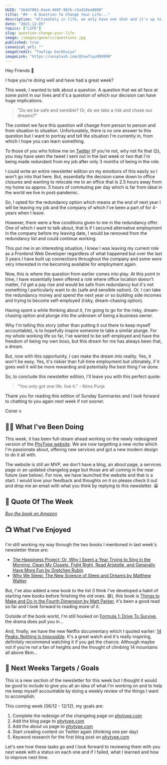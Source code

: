 ```yaml
---
UUID: "564d7081-0ae4-460f-96fb-c5a428ea8090"
title: "#9 - A Question To Change Your Life..."
description: "Ultimately in life, we only have one shot and it's up to us to choose how to live it. In this week's edition, that's the thought I grapple with."
date: "2021-12-05"
topics: ["LIFE"]
slug: question-change-your-life
image: /images/generic/questions.jpg
published: true
canonical_url: ""
imageCredit: "Towfiqu barbhuiya"
imageLink: "https://unsplash.com/@towfiqu999999"
---
```


Hey Friends 👋

I hope you're doing well and have had a great week?

This week, I wanted to talk about a question. A question that we all face at some point in our lives and it's a question of which our decision can have huge implications.

> "Do we be safe and sensible? Or, do we take a risk and chase our dreams?"

The context we face this question will change from person to person and from situation to situation. Unfortunately, there is no one answer to this question but I want to portray and tell the situation I'm currently in, from which I hope you can learn something.

To those of you who follow me on [Twitter](https://twitter.com/MrConerMurphy/) (if you're not, why not fix that 😉), you may have seen the tweet I sent out in the last week or two that I'm being made redundant from my job after only 3 months of being in the role.

I could write an entire newsletter edition on my emotions of this easily so I won't go into that here. But, essentially the decision came down to office closures and wanting to relocate me to an office that is 2.5 hours away from my home so approx. 5 hours of commuting per day which is far from ideal in the world we live in post-pandemic.

So, I opted for the redundancy option which means at the end of next year I will be leaving my job and the company of which I've been a part of for 4-years when I leave.

However, there were a few conditions given to me in the redundancy offer. One of which I want to talk about, that is if I secured alternative employment in the company before my leaving date, I would be removed from the redundancy list and could continue working.

This put me in an interesting situation, I knew I was leaving my current role as a Frontend Web Developer regardless of what happened but over the last 3 years I have built up connections throughout the company and some were very interested in me becoming available for employment again.

Now, this is where the question from earlier comes into play. At this point in time, I have essentially been offered a role where office location doesn't matter, I'd get a pay rise and would be safe from redundancy but it's not something I particularly want to do (safe and sensible option). Or, I can take the redundancy money and spend the next year or so building side incomes and trying to become self-employed (risky, dream-chasing option).

Having spent a while thinking about it, I'm going to go for the risky, dream-chasing option and plunge into the unknown of being a business owner.

Why I'm telling this story (other than putting it out there to keep myself accountable), is to hopefully inspire someone to take a similar plunge. For my whole working life so far, I've wanted to be self-employed and have the freedom of being my own boss, but this dream for me has always been that, a dream.

But, now with this opportunity, I can make the dream into reality. Yes, it won't be easy. Yes, it's riskier than full-time employment but ultimately, if it goes well it will be more rewarding and potentially the best thing I've done.

So, to conclude this newsletter edition, I'll leave you with this perfect quote:

> "You only got one life. live it." - Nims Purja

Thank you for reading this edition of Sunday Summaries and I look forward to chatting to you again next week if not sooner.

Coner x

## 🏃‍♂️ What I've Been Doing

This week, it has been full-steam ahead working on the newly redesigned version of the [PhyType website](http://phytype.com/). We are now targetting a new niche which I'm passionate about, offering new services and got a new modern design to do it all with.

The website is still an MVP, we don't have a blog, an about page, a services page or an updated changelog page but those are all coming in the near future (see below). For now, we have launched the website and that is a start. I would love your feedback and thoughts on it so please check it out and drop me an email with what you think by replying to this newsletter. 😀

## 💬 Quote Of The Week

<BlockQuoteAuthor
  quote="Fear of failure, I thought, will never be our downfall as a company. Not that any of us thought we wouldn’t fail; in fact we had every expectation that we would. But when we did fail, we had faith that we’d do it fast, learn from it, and be better for it."
  caption="Quote from Shoe Dog by Phil Knight"
/>

[_Buy the book on Amazon_](https://www.amazon.co.uk/Shoe-Dog-Memoir-Creator-NIKE/dp/1471146707)

## 📺 What I've Enjoyed

I'm still working my way through the two books I mentioned in last week's newsletter these are:

- [The Happiness Project: Or, Why I Spent a Year Trying to Sing in the Morning, Clean My Closets, Fight Right, Read Aristotle, and Generally Have More Fun by Gretchen Rubin](https://www.amazon.co.uk/Happiness-Project-Morning-Aristotle-Generally/dp/006158326X)
- [Why We Sleep: The New Science of Sleep and Dreams by Matthew Walker](https://www.amazon.co.uk/Why-We-Sleep-Science-Dreams/dp/B077XKJ3XJ/ref=sr_1_1?keywords=Why+We+sleep&qid=1638131443&qsid=259-0978597-0232805&s=books&sr=1-1&sres=0141983760%2CB08WSHFBF9%2C1717939015%2C0241984432%2C0578653702%2CB09M7BSLG4%2CB09HP82Y2J%2CB084DGWJYB%2C1611854679%2CB095GQGC1X%2CB08TQCY5JJ%2C1509836276%2C9123976977%2CB08DT1C66R%2C1647473497%2CB08244C76V&srpt=ABIS_BOOK)

But, I've also added a new book to the list (I think I've developed a habit of starting new books before finishing the old ones. 😅), this book is [Things to Make and Do in the Fourth Dimension by Matt Parker](https://www.amazon.co.uk/Things-Make-Do-Fourth-Dimension/dp/0141975865/ref=sr_1_3?crid=10LN827I5ZG9R&keywords=fourth+dimension&qid=1638726430&sprefix=fourth+di%2Caps%2C183&sr=8-3), it's been a good read so far and I look forward to reading more of it.

Outside of the book world, I'm still hooked on [Formula 1: Drive To Survive](https://www.netflix.com/gb/title/80204890), the drama does pull you in...

And, finally, we have the new Netflix documentary which I quoted earlier: [14 Peaks: Nothing Is Impossible](https://www.netflix.com/title/81464765). It's a great watch and it's really inspiring, definitely recommend watching it if you get the chance. Although maybe not if you're not a fan of heights and the thought of climbing 14 mountains all above 8km...

## 🎯 Next Weeks Targets / Goals

This is a new section of the newsletter for this week but I thought it would be good to include to give you all an idea of what I'm working on and to help me keep myself accountable by doing a weekly review of the things I want to accomplish.

This coming week (06/12 - 12/12), my goals are:

1. Complete the redesign of the changelog page on [phytype.com](http://phytype.com/)
2. Add the blog page to [phytype.com](http://phytype.com/)
3. Add the about us page to [phytype.com](http://phytype.com/)
4. Start creating content on Twitter again (thinking one per day)
5. Keyword research for the first blog post on [phytype.com](http://phytype.com/)

Let's see how these tasks go and I look forward to reviewing them with you next week with a status on each one and if I failed, what I learned and how to improve next time.
